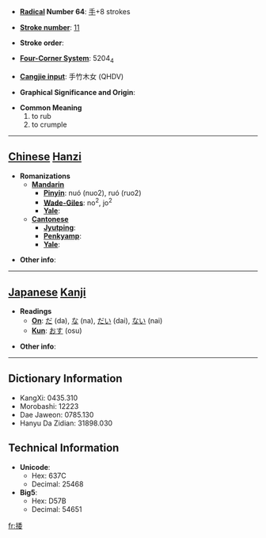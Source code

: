 * '''[[Wiktionary:Chinese radical index| Radical]] Number 64''': [[Wiktionary:Chinese radical index 手|手]]+8 strokes

* '''[[Wiktionary:Chinese total strokes index|Stroke number]]''': [[Wiktionary:Chinese total strokes index 11|11]]

* '''Stroke order''': 

* '''[[Wiktionary:Chinese four corner index|Four-Corner System]]''': 5204<sub>4</sub>

* '''[[Wiktionary:Chinese Cangjie index|Cangjie input]]''': 手竹木女 (QHDV)

* '''Graphical Significance and Origin''': 

* '''Common Meaning'''
*#to rub
*# to crumple


----

== [[Chinese]] [[Hanzi]] ==

* '''Romanizations'''
** '''[[Mandarin]]'''
*** '''[[Pinyin]]''': nuó (nuo2), ruó (ruo2)
*** '''[[Wade-Giles]]''': no<sup>2</sup>, jo<sup>2</sup>
*** '''[[Yale]]''': 
** '''[[Cantonese]]'''
*** '''[[Jyutping]]''':
*** '''[[Penkyamp]]''': 
*** '''[[Yale]]''': 

* '''Other info''': 

----

== [[Japanese]] [[Kanji]] ==

* '''Readings'''
** '''[[On]]''': [[だ]] (da), [[な]] (na), [[だい]] (dai), [[ない]] (nai)
** '''[[Kun]]''': [[おす]] (osu)

* '''Other info''':  

----

== Dictionary Information ==

* KangXi: 0435.310
* Morobashi: 12223
* Dae Jaweon: 0785.130
* Hanyu Da Zidian: 31898.030

== Technical Information ==

* '''Unicode''':
** Hex: 637C
** Decimal: 25468
* '''Big5''':
** Hex: D57B
** Decimal: 54651

[[fr:捼]]